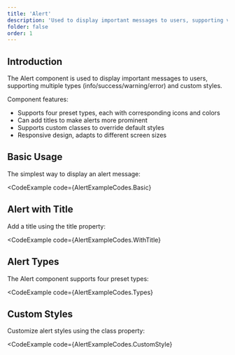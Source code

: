 ```yaml
---
title: 'Alert'
description: 'Used to display important messages to users, supporting various types of alert styles and interactive effects'
folder: false
order: 1
---
```



## Introduction

The Alert component is used to display important messages to users, supporting multiple types (info/success/warning/error) and custom styles.

Component features:
- Supports four preset types, each with corresponding icons and colors
- Can add titles to make alerts more prominent
- Supports custom classes to override default styles
- Responsive design, adapts to different screen sizes

## Basic Usage

The simplest way to display an alert message:

<CodeExample
  code={AlertExampleCodes.Basic}
>
  <AlertBasic />
</CodeExample>

## Alert with Title

Add a title using the title property:

<CodeExample
  code={AlertExampleCodes.WithTitle}
>
  <AlertWithTitle />
</CodeExample>

## Alert Types

The Alert component supports four preset types:

<CodeExample
  code={AlertExampleCodes.Types}
>
  <AlertTypes />
</CodeExample>

## Custom Styles

Customize alert styles using the class property:

<CodeExample
  code={AlertExampleCodes.CustomStyle}
>
  <AlertCustomStyle />
</CodeExample>